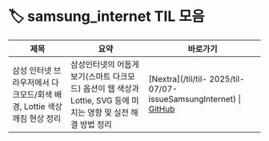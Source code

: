 # 🏷️ samsung_internet TIL 모음

| 제목 | 요약 | 바로가기 |
|------|------|----------|
| 삼성 인터넷 브라우저에서 다크모드/회색 배경, Lottie 색상 깨짐 현상 정리 | 삼성인터넷의 어둡게 보기(스마트 다크모드) 옵션이 웹 색상과 Lottie, SVG 등에 미치는 영향 및 실전 해결 방법 정리 | [Nextra](/til/til- 2025/til-07/07-issueSamsungInternet) \| [GitHub](https://github.com/MinHyeok-lee1/TIL/blob/main/2025/07/07-issueSamsungInternet.md) |
